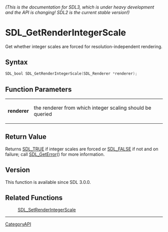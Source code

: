 ====== (This is the documentation for SDL3, which is under heavy development and the API is changing! SDL2 is the current stable version!) ======
= SDL_GetRenderIntegerScale =

Get whether integer scales are forced for resolution-independent rendering.

== Syntax ==

<syntaxhighlight lang='c'>
SDL_bool SDL_GetRenderIntegerScale(SDL_Renderer *renderer);
</syntaxhighlight>

== Function Parameters ==

{|
|'''renderer'''
|the renderer from which integer scaling should be queried
|}

== Return Value ==

Returns [[SDL_TRUE]] if integer scales are forced or [[SDL_FALSE]] if not
and on failure; call [[SDL_GetError]]() for more information.

== Version ==

This function is available since SDL 3.0.0.

== Related Functions ==

:[[SDL_SetRenderIntegerScale]]

----
[[CategoryAPI]]


